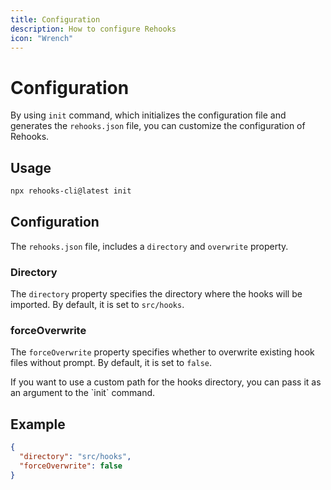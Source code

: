 ```yaml
---
title: Configuration
description: How to configure Rehooks
icon: "Wrench"
---
```


# Configuration

By using `init` command, which initializes the configuration file and generates the `rehooks.json` file, you can customize the configuration of Rehooks.

## Usage

```bash title="Terminal"
npx rehooks-cli@latest init
```

## Configuration

The `rehooks.json` file, includes a `directory` and `overwrite` property.

### Directory

The `directory` property specifies the directory where the hooks will be imported. By default, it is set to `src/hooks`.

### forceOverwrite

The `forceOverwrite` property specifies whether to overwrite existing hook files without prompt. By default, it is set to `false`.

<Callout type="info">
  If you want to use a custom path for the hooks directory, you can pass it as
  an argument to the `init` command.
</Callout>

## Example

```json title="rehooks.json"
{
  "directory": "src/hooks",
  "forceOverwrite": false
}
```
